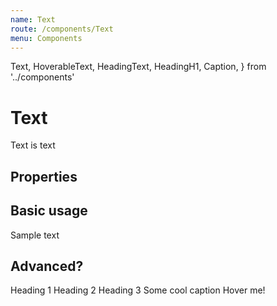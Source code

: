```yaml
---
name: Text
route: /components/Text
menu: Components
---
```



  Text,
  HoverableText,
  HeadingText,
  HeadingH1,
  Caption,
} from '../components'

# Text

Text is text

## Properties

<Props of={Text} />

## Basic usage

<Text>Sample text</Text>

## Advanced?

<Playground>
  <HeadingH1 kind='serif'>Heading 1</HeadingH1>
  <HeadingText variant="headingMedium">Heading 2</HeadingText>
  <HeadingText variant="headingSmall">Heading 3</HeadingText>
  <Caption color="white">Some cool caption</Caption>
  <HoverableText activeColor="black">Hover me!</HoverableText>
</Playground>
